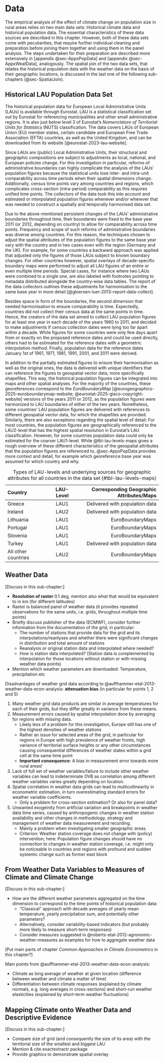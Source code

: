 # Data

The empirical analysis of the effect of climate change on population size in rural areas relies on two main data sets: Historical climate data and historical population data.
The essential characteristics of these data sources are described in this chapter.
However, both of these data sets come with peculiarities, that require further individual cleaning and preparation before joining them together and using them in the panel analysis.
The steps undertaken for their preparation are described more extensively in [appendix @sec-AppxPopData] and [appendix @sec-AppxWeatData], analogously.
The spatial join of the two data sets, that relates the historical population data with the weather data on the basis of their geographic locations, is discussed in the last one of the following sub-chapters (@sec-SpatialJoin).

## Historical LAU Population Data Set {#sec-SubsecPopData}

The historical population data for European Local Administrative Units (LAUs) is available through Eurostat.
LAU is a statistical classification set out by Eurostat for referencing municipalities and other small administrative regions.
It is also just below level 3 of Eurostat's *Nomenclature of Territorial Units for Statistics* (NUTS) classification.
The data covers LAUs of European Union (EU) member states, certain candidate and European Free Trade Association (EFTA) countries, as well as the United Kingdom, and can be downloaded from its website [@eurostat-2023-lau-website].

Since LAUs are (public) Local Administrative Units, their structural and geographic compositions are subject to adjustments as local, national, and European policies change.
For this investigation in particular, reforms of administrative boundaries can highly complicate the analysis of the LAUs' population figures because the statistical units lose inter- and intra-unit comparability across time periods when their spatial dimensions change.
Additionally, census time points vary among countries and regions, which complicates cross-section (intra-period) comparability as this requires unified time points.
The collectors of the data took this into account and estimated or interpolated population figures whenever and/or wherever that was needed to construct a spatially and temporally harmonised data set.

Due to the above-mentioned persistent changes of the LAUs' administrative boundaries throughout time, their boundaries were fixed to the base year 2011 (or 2012, depending on country) to allow for comparability across time points.
Frequency and scope of such reforms of administrative boundaries was diverse among countries.
For this reason, the techniques chosen to adjust the spatial attributes of the population figures to the same base year vary with the country and in two cases even with the region (Germany and the UK).
For example, for some countries a backward approach was applied that adjusted only the figures of those LAUs subject to known boundary changes.
For other countries however, spatial overlays of decade-specific boundary maps were performed to adjust all LAU figures of an entire or even multiple time periods.
Special cases, for instance where two LAUs were combined to a single one, are also labeled with footnotes pointing to metadata distributed alongside the country-wise data tables.
The report of the data collectors outlines these adjustments for harmonisation to the same base year in more detail [@gloersen-luer-2013-report-data-collect].

Besides space in form of the boundaries, the second dimension that needed harmonisation to ensure comparability is time.
Expectedly, countries did not collect their census data at the same points in time.
Hence, the creators of the data set aimed to collect LAU population figures for at least one year in each decade of the years 1960 to 2011, and decided to make adjustments if census collection dates were lying too far apart within a decade.
While figures for some countries were only few days apart from or exactly on the proposed reference dates and could be used directly, others had to be estimated for the reference dates with a geometric interpolation method.
Finally, population data for the reference dates January 1st of 1961, 1971, 1981, 1991, 2001, and 2011 were derived.

In addition to the partially estimated figures to ensure their harmonisation as well as the original ones, the data is delivered with unique identifiers that can reference the figures to geospatial vector data, more specifically shapefiles.
This way, the historical population figures can be integrated into maps and other spatial analyses.
For the majority of the countries, these georeferences correspond to the *EuroBoundaryMap* [@eurogeographics-2025-euroboundarymap-website; @eurostat-2025-gisco-copyright-website] versions of the years 2011 or 2012, as the population figures were harmonized to LAU boundaries of either of the two years.
Nonetheless, some countries' LAU population figures are delivered with references to different geospatial vector data, for which the shapefiles are provided.
Similarly, there are also exceptions regarding the spatial level of detail: For most countries, the population figures are geographically referenced to the LAU2-level that has the highest spatial resolution in Eurostat's LAU classification.
However, for some countries population data could only be estimated for the coarser LAU1-level.
While @tbl-lau-levels-maps gives a rough overview of these different characteristics of the geospatial attributes that the population figures are referenced to, @sec-AppxPopData provides more context and detail, for example which georeference base year was assumed for which country and why.

| Country             | LAU-Level | Corresponding Geographic Attributes/Maps |
|:--------------------|----------:|-----------------------------------------:|
| Greece              |      LAU1 |           Delivered with population data |
| Ireland             |      LAU2 |           Delivered with population data |
| Lithuania           |      LAU1 |                         EuroBoundaryMaps |
| Portugal            |      LAU1 |                         EuroBoundaryMaps |
| Slovenia            |      LAU1 |                         EuroBoundaryMaps |
| Turkey              |      LAU1 |           Delivered with population data |
| All other countries |      LAU2 |                         EuroBoundaryMaps |

: Types of LAU-levels and underlying sources for geographic attributes for all countries in the data set {#tbl-lau-levels-maps}

## Weather Data

\[Discuss in this sub-chapter:\]

-   **Resolution of raster** 0.1 deg, mention also what that would be equivalent to in km (for different latitudes)
-   Raster is balanced panel of weather data (it provides repeated observations for the same units, i.e. grids, throughout multiple time points)
-   Briefly discuss publisher of the data (ECMWF), consider further information from the documentation of the grid, in particular:
    -   The number of stations that provide data for the grid and its interpolations/reanlyses and whether there were significant changes in distribution and total amount of stations
    -   Reanalysis or original station data and interpolated where needed?
    -   How is station data interpolated? (Station data is complemented by interpolation for those locations without station or with missing weather data points)
-   Mention which weather parameters are downloaded: Temperature, precipitation etc

Disadvantages of weather grid data according to @auffhammer-etal-2013-weather-data-econ-analysis: **attenuation bias** (in particular for points 1, 2 and 5)

1.  Many weather grid data products are similar in average temperatures for each of their grids, but they differ greatly in variance from these means.
2.  Measurement errors caused by spatial interpolation done by averaging for regions with missing data.
    -   Likely less of a problem for this investigation, Europe still has one of the highest densities of weather stations
    -   Rather an issue for selected areas of the grid, in particular for regions in Europe with high prevalence of weather fronts, high variance of territorial surface heights or any other circumstances causing consequential differences of weather states within a grid cell at the same time point
    -   **Important consequence:** A bias in measurement error towards more rural areas!
3.  Lack of full set of weather variables/failure to include other weather variables can lead to indeterminate OVB as correlation among different weather variables varies greatly depending on location.
4.  Spatial correlation in weather data grids can lead to multicollinearity in econometric estimation, in turn overestimating standard errors for weather variable coefficients.
    -   Only a problem for cross-section estimation? Or also for panel data?
5.  Unwanted exogeinity from artificial variation and breakpoints in weather data time series, caused by anthropogenic changes in weather station availability and other changes in methodology, strategy and management of weather data measurement and recording.
    -   Mainly a problem when investigating smaller geographic areas.
    -   Criterion: Weather station coverage does not change with (policy) intervention; here: Population figure changes should have no connection to changes in weather station coverage, i.e. might only be noticeable in countries and regions with profound and sudden systemic change such as former east block

## From Weather Data Variables to Measures of Climate and Climate Change

\[Discuss in this sub-chapter:\]

-   How are the different weather parameters aggregated on the time dimension to correspond to the time points of historical population data:
    -   "Classical" approach with decade averages of yearly mean temperature, yearly precipitation sum, and potentially other parameters?
    -   Alternatively, consider variability-based indicators (but probably more likely to measure short-term responses)
    -   Consider measures suggested in @roberts-etal-2012-agronomic-weather-measures as examples for how to aggregate weather data

\[Put main parts of chapter *Common Approaches in Climate Econometrics* in this chapter?\]

Main points from @auffhammer-etal-2013-weather-data-econ-analysis:

-   Climate as long average of weather at given location (difference between weather and climate a matter of time)
-   Differentiation between climate responses (explained by climate normals, e.g. long averages in cross-sections) and short-run weather elasticities (explained by short-term weather fluctuations)

## Mapping Climate onto Weather Data and Descriptive Evidence {#sec-SpatialJoin}

\[Discuss in this sub-chapter:\]

-   Compare size of grid (and consequently the size of its area) with the territorial size of the smallest and biggest LAU
-   Mention & cite exactextractr package
-   Provide graphics to demonstrate spatial overlay
